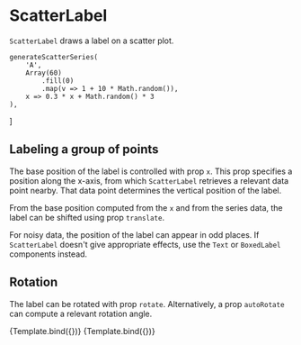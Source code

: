 
# ScatterLabel

<Meta title="Addons/XY/ScatterLabel" />

`ScatterLabel` draws a label on a scatter plot.

<ArgsTable of={ScatterLabel} />

    generateScatterSeries(
        'A',
        Array(60)
            .fill(0)
            .map(v => 1 + 10 * Math.random()),
        x => 0.3 * x + Math.random() * 3
    ),
]

## Labeling a group of points

The base position of the label is controlled with prop `x`. This prop specifies a position along the x-axis, from which `ScatterLabel` retrieves a relevant data point nearby. That data point determines the vertical position of the label.

From the base position computed from the `x` and from the series data, the label can be shifted using prop `translate`.

<Canvas>
    <Story name="points">
        <Chart size={[400, 300]} padding={[40, 40, 60, 60]} style={{ display: 'inline-block' }}>
            <Scatter
                data={dataWithNoise}
                x={'x'}
                y={'y'}
                r={4}
                scaleX={{
                    variant: 'linear',
                    domain: [0, 'auto'],
                }}
                scaleY={{
                    variant: 'linear',
                    domain: [0, 'auto'],
                    nice: true,
                }}
            >
                <Axis variant={'bottom'} label={'x (a.u.)'} />
                <Axis variant={'left'} label={'y (a.u.)'} />
                <ScatterPoints
                    ids={['A']}
                    symbolStyle={{ fill: '#ffffff', stroke: '#333333', strokeWidth: 1 }}
                />
                <ScatterLabel
                    ids={['A']}
                    x={0.5}
                    units={'relative'}
                    translate={[0, -60]}
                    style={{ textAnchor: 'end', fontWeight: 600 }}
                    children="Label"
                />
            </Scatter>
        </Chart>
    </Story>
</Canvas>

For noisy data, the position of the label can appear in odd places. If `ScatterLabel` doesn't give appropriate effects, use the `Text` or `BoxedLabel` components instead.

## Rotation

The label can be rotated with prop `rotate`. Alternatively, a prop `autoRotate` can compute a relevant rotation angle.

<Canvas>
    <Story
        name="manual rotation"
        args={{
            ids: ['quadratic'],
            x: 6,
            units: 'view',
            translate: [0, -10],
            rotate: -15,
            style: { textAnchor: 'end', fontWeight: 600 },
            children: 'manual rotation',
        }}
        component={ScatterLabel}
        decorators={[ChartScatterQuadraticDecorator]}
    >
        {Template.bind({})}
    </Story>
    <Story
        name="auto rotation"
        args={{
            ids: ['quadratic'],
            x: 6,
            units: 'view',
            translate: [0, -10],
            autoRotate: true,
            style: { textAnchor: 'start', fontWeight: 600 },
            children: 'auto',
        }}
        component={ScatterLabel}
        decorators={[ChartScatterQuadraticDecorator]}
    >
        {Template.bind({})}
    </Story>
</Canvas>
